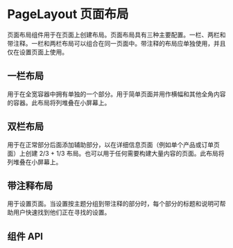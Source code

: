 
# PageLayout 页面布局

页面布局组件用于在页面上创建布局。页面布局具有三种主要配置。一栏、两栏和带注释。一栏和两栏布局可以组合在同一页面中。带注释的布局应单独使用，并且仅在设置页面上使用。

## 一栏布局

用于在全宽容器中拥有单独的一个部分。用于简单页面并用作横幅和其他全角内容的容器。此布局将列堆叠在小屏幕上。

<Canvas>
  <Story of={PageLayoutStories.OneColumn} />
</Canvas>

## 双栏布局

用于在正常部分后面添加辅助部分，以在详细信息页面（例如单个产品或订单页面）上创建 2/3 + 1/3 布局。也可以用于任何需要构建大量内容的页面。此布局将列堆叠在小屏幕上。

<Canvas>
  <Story of={PageLayoutStories.TwoColumns} />
</Canvas>

## 带注释布局

用于设置页面。当设置按主题分组到带注释的部分时，每个部分的标题和说明可帮助用户快速找到他们正在寻找的设置。

<Canvas>
  <Story of={PageLayoutStories.TwoColumns} />
</Canvas>

## 组件 API

<ArgsTable />
